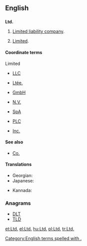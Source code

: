 ==English==

==={{abbreviation}}===
'''Ltd.'''

# {{British}} [[limited liability company|Limited liability company]].
# [[limited|Limited]].

====Coordinate terms====
; Limited
* [[LLC]] {{qualifier|English}}
* {{sense|Canada}} [[Ltée.]] {{qualifier|French}}
* {{sense|Germany}} [[GmbH]] {{qualifier|German}}
* {{sense|Netherlands}} [[N.V.]] {{qualifier|Dutch}}
* {{sense|Italy}} [[SpA]] {{qualifier|Italian}}
* {{sense|UK}} [[PLC]] {{qualifier|English}}
* {{sense|USA}} [[Inc.]] {{qualifier|English}}

====See also====
* [[Co.]]

====Translations====
{{trans-top}}
* Georgian: {{t|ka|შპს}}
* Japanese: {{t|ja|有}}
{{trans-mid}}
* Kannada: {{t|kn|ನಿ|sc=Knda}}
{{trans-bottom}}

===Anagrams===
* [[DLT#English|DLT]] 
* [[TLD#English|TLD]]

[[Category:English terms spelled with .]]
[[et:Ltd.]]
[[el:Ltd.]]
[[hu:Ltd.]]
[[pl:Ltd.]]
[[tr:Ltd.]]